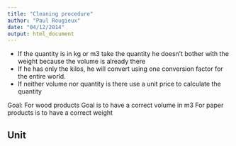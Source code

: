 ```yaml
---
title: "Cleaning procedure"
author: "Paul Rougieux"
date: "04/12/2014"
output: html_document
---
```


* If the quantity is in kg or m3 take the quantity
he doesn't bother with the weight because the volume is already there
* If he has only the kilos, he will convert using one conversion factor for the entire world.
* If neither volume nor quantity is there use a unit price to calculate the quantity

Goal:
For wood products Goal is to have a correct volume in m3
For paper products is to have a correct weight

## Unit
